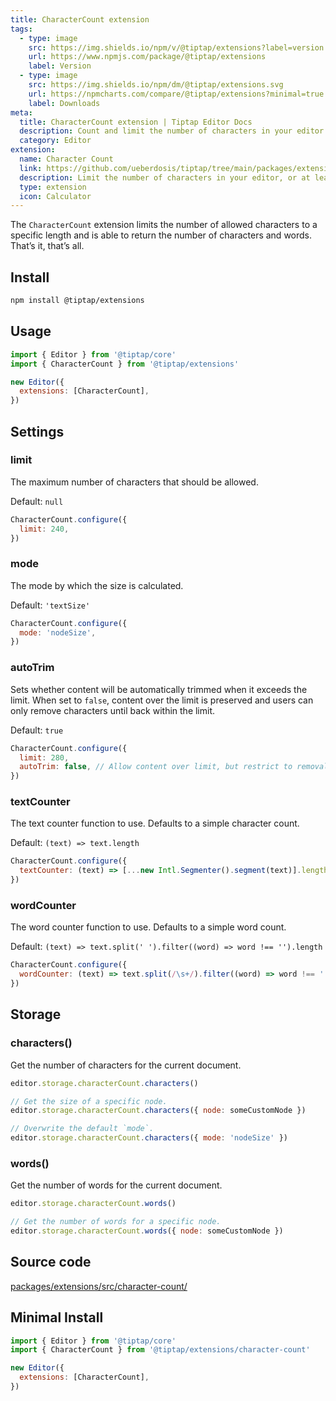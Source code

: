 ```yaml
---
title: CharacterCount extension
tags:
  - type: image
    src: https://img.shields.io/npm/v/@tiptap/extensions?label=version
    url: https://www.npmjs.com/package/@tiptap/extensions
    label: Version
  - type: image
    src: https://img.shields.io/npm/dm/@tiptap/extensions.svg
    url: https://npmcharts.com/compare/@tiptap/extensions?minimal=true
    label: Downloads
meta:
  title: CharacterCount extension | Tiptap Editor Docs
  description: Count and limit the number of characters in your editor with the Character Count extension. Learn more in our docs!
  category: Editor
extension:
  name: Character Count
  link: https://github.com/ueberdosis/tiptap/tree/main/packages/extensions
  description: Limit the number of characters in your editor, or at least count them.
  type: extension
  icon: Calculator
---
```



The `CharacterCount` extension limits the number of allowed characters to a specific length and is able to return the number of characters and words. That’s it, that’s all.

<CodeDemo path="/Extensions/CharacterCount" />

## Install

```bash
npm install @tiptap/extensions
```

## Usage

```js
import { Editor } from '@tiptap/core'
import { CharacterCount } from '@tiptap/extensions'

new Editor({
  extensions: [CharacterCount],
})
```

## Settings

### limit

The maximum number of characters that should be allowed.

Default: `null`

```js
CharacterCount.configure({
  limit: 240,
})
```

### mode

The mode by which the size is calculated.

Default: `'textSize'`

```js
CharacterCount.configure({
  mode: 'nodeSize',
})
```

### autoTrim

Sets whether content will be automatically trimmed when it exceeds the limit. When set to `false`, content over the limit is preserved and users can only remove characters until back within the limit.

Default: `true`

```js
CharacterCount.configure({
  limit: 280,
  autoTrim: false, // Allow content over limit, but restrict to removals only
})
```

### textCounter

The text counter function to use. Defaults to a simple character count.

Default: `(text) => text.length`

```js
CharacterCount.configure({
  textCounter: (text) => [...new Intl.Segmenter().segment(text)].length,
})
```

### wordCounter

The word counter function to use. Defaults to a simple word count.

Default: `(text) => text.split(' ').filter((word) => word !== '').length`

```js
CharacterCount.configure({
  wordCounter: (text) => text.split(/\s+/).filter((word) => word !== '').length,
})
```

## Storage

### characters()

Get the number of characters for the current document.

```js
editor.storage.characterCount.characters()

// Get the size of a specific node.
editor.storage.characterCount.characters({ node: someCustomNode })

// Overwrite the default `mode`.
editor.storage.characterCount.characters({ mode: 'nodeSize' })
```

### words()

Get the number of words for the current document.

```js
editor.storage.characterCount.words()

// Get the number of words for a specific node.
editor.storage.characterCount.words({ node: someCustomNode })
```

## Source code

[packages/extensions/src/character-count/](https://github.com/ueberdosis/tiptap/blob/main/packages/extensions/src/character-count/)

## Minimal Install

```js
import { Editor } from '@tiptap/core'
import { CharacterCount } from '@tiptap/extensions/character-count'

new Editor({
  extensions: [CharacterCount],
})
```
